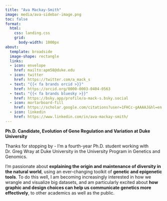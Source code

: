 ```yaml
---
title: "Ava Mackay-Smith"
image: media/ava-sidebar-image.png
toc: false
format:
  html:
    css: landing.css
    grid:
      body-width: 1000px
about:
  template: broadside
  image-shape: rectangle
  links:
  - icon: envelope
    href: mailto:apm58@duke.edu
  - icon: twitter
    href: https://twitter.com/a_mack_s
  - text: "{{< fa brands orcid >}}"
    href: https://orcid.org/0000-0003-0404-0563
  - text: "{{< fa brands bluesky >}}"
    href: https://bsky.app/profile/a-mack-s.bsky.social
  - icon: mortarboard-fill
    href: https://scholar.google.com/citations?user=1FHCc-gAAAAJ&hl=en
  - icon: linkedin
    href: https://www.linkedin.com/in/ava-mackay-smith/
---
```


**Ph.D. Candidate, Evolution of Gene Regulation and Variation at Duke University**

Thanks for stopping by - I’m a fourth-year Ph.D. student working with Dr. Greg Wray at Duke University in the University Program in Genetics and Genomics.

I’m passionate about **explaining the origin and maintenance of diversity in the natural world**, using an ever-changing toolkit of **genetic and epigenetic tools**. To do this well, I am becoming increasingly interested in how we wrangle and visualize big datasets, and am particularly excited about **how graphic and design choices can help us communicate genetics more effectively**, to other academics as well as the public.

 

 
